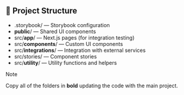 
<Meta title="Get Started" />

## 📂 Project Structure

- .storybook/ — Storybook configuration
- **public**/ — Shared UI components
- src/**app**/ — Next.js pages (for integration testing)
- src/**components**/ — Custom UI components
- src/**integrations**/ — Integration with external services
- src/stories/ — Component stories
- src/**utility**/ — Utility functions and helpers

> [!NOTE]
> Copy all of the folders in **bold** updating the code with the main project.
